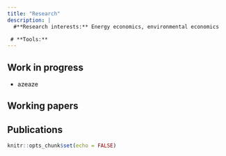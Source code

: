 ```yaml
---
title: "Research"
description: | 
  #**Research interests:** Energy economics, environmental economics

 # **Tools:** 
---
```


## Work in progress
* azeaze


## Working papers


## Publications




```r
knitr::opts_chunk$set(echo = FALSE)
```

